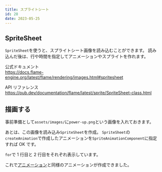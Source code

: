 ```yaml
---
title: スプライトシート
id: 28
date: 2023-05-25
---
```



## SpriteSheet

`SpriteSheet`を使うと、スプライトシート画像を読み込むことができます。
読み込んだ後は、行や時間を指定してアニメーションやスプライトを作れます。

公式ドキュメント  
https://docs.flame-engine.org/latest/flame/rendering/images.html#spritesheet

API リファレンス  
https://pub.dev/documentation/flame/latest/sprite/SpriteSheet-class.html

## 描画する

事前準備として`assets/images/`に`power-up.png`という画像を入れておきます。

<DemoAsset file="power-up.png" />

あとは、この画像を読み込み`SpriteSheet`を作成。
`SpriteSheet`の`createAnimation`で作成したアニメーションを`SpriteAnimationComponent`に指定すれば OK です。

`for`で 1 行目と 2 行目をそれぞれ表示しています。

<ExampleCode file="sprite_sheet/game.dart" />

これで[アニメーション](/examples/animation#animation)と同様のアニメーションが作成できました。
